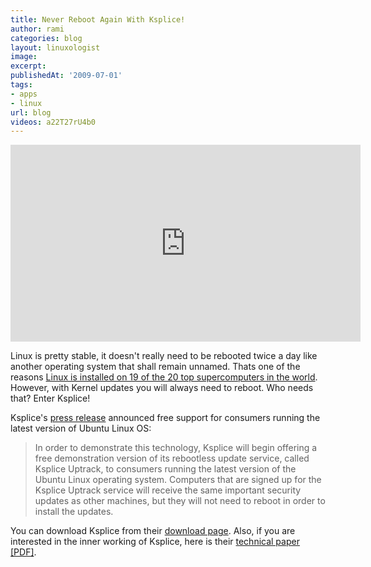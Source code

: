 ```yaml
---
title: Never Reboot Again With Ksplice!
author: rami
categories: blog
layout: linuxologist
image:
excerpt:
publishedAt: '2009-07-01'
tags:
- apps
- linux
url: blog
videos: a22T27rU4b0
---
```


<iframe width="560" height="315" src="https://www.youtube.com/embed/a22T27rU4b0" frameborder="0" allowfullscreen></iframe>

Linux is pretty stable, it doesn't really need to be rebooted twice a day like another operating system that shall remain unnamed. Thats one of the reasons [Linux is installed on 19 of the 20 top supercomputers in the world](http://royal.pingdom.com/2009/06/24/the-triumph-of-linux-as-a-supercomputer-os/). However, with Kernel updates you will always need to reboot. Who needs that? Enter Ksplice!

Ksplice's [press release](http://www.ksplice.com/news/20090625-linuxtag-fisl) announced free support for consumers running the latest version of Ubuntu Linux OS:

> In order to demonstrate this technology, Ksplice will begin offering a free demonstration version of its rebootless update service, called Ksplice Uptrack, to consumers running the latest version of the Ubuntu Linux operating system.  Computers that are signed up for the Ksplice Uptrack service will receive the same important security updates as other machines, but they will not need to reboot in order to install the updates.

You can download Ksplice from their [download page](http://www.ksplice.com/uptrack/). Also, if you are interested in the inner working of Ksplice, here is their [technical paper [PDF]](http://www.ksplice.com/doc/ksplice.pdf).
